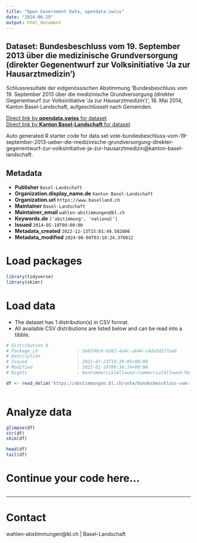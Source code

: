 ```yaml
---
title: "Open Government Data, opendata.swiss"
date: "2024-06-29"
output: html_document
---
```


## Dataset: Bundesbeschluss vom 19. September 2013 über die medizinische Grundversorgung (direkter Gegenentwurf zur Volksinitiative 'Ja zur Hausarztmedizin')

Schlussresultate der eidgenössischen Abstimmung 'Bundesbeschluss vom 19. September 2013 über die medizinische Grundversorgung (direkter Gegenentwurf zur Volksinitiative 'Ja zur Hausarztmedizin')', 18. Mai 2014, Kanton Basel-Landschaft, aufgeschlüsselt nach Gemeinden.

[Direct link by **opendata.swiss** for dataset](https://opendata.swiss/de/dataset/bundesbeschluss-vom-19-september-2013-uber-die-medizinische-grundversorgung-direkter-gegenentwu1)<br>
[Direct link by **Kanton Basel-Landschaft** for dataset](https://abstimmungen.bl.ch/vote/bundesbeschluss-vom-19-september-2013-ueber-die-medizinische-grundversorgung-direkter-gegenentwurf-zur-volksinitiative-ja-zur-hausarztmedizin/data)

Auto generated R starter code for data set vote-bundesbeschluss-vom-19-september-2013-ueber-die-medizinische-grundversorgung-direkter-gegenentwurf-zur-volksinitiative-ja-zur-hausarztmedizin@kanton-basel-landschaft.

## Metadata

- **Publisher** `Basel-Landschaft`
- **Organization.display_name.de** `Kanton Basel-Landschaft`
- **Organization.url** `https://www.baselland.ch`
- **Maintainer** `Basel-Landschaft`
- **Maintainer_email** `wahlen-abstimmungen@bl.ch`
- **Keywords.de** `['abstimmung', 'national']`
- **Issued** `2014-05-18T00:00:00`
- **Metadata_created** `2022-12-13T15:01:49.502806`
- **Metadata_modified** `2024-06-04T03:18:24.376012`


# Load packages

```r

library(tidyverse)
library(skimr)

```

# Load data

-   The dataset has 1 distribution(s) in CSV format.
-   All available CSV distributions are listed below and can be read into a tibble.

```r

# Distribution 0
# Package_id               : 3e67d0c6-b262-4a4c-ab44-c4da3d277aa0
# Description              : 
# Issued                   : 2021-07-23T18:39:05+00:00
# Modified                 : 2022-01-19T06:36:14+00:00
# Rights                   : NonCommercialAllowed-CommercialAllowed-ReferenceRequired

df <- read_delim('https://abstimmungen.bl.ch/vote/bundesbeschluss-vom-19-september-2013-ueber-die-medizinische-grundversorgung-direkter-gegenentwurf-zur-volksinitiative-ja-zur-hausarztmedizin/data-csv')



```

# Analyze data

```r

glimpse(df)
str(df)
skim(df)

head(df)
tail(df)

```

# Continue your code here...

```r

```

------------------------------------------------------------------------

# Contact

wahlen-abstimmungen@bl.ch | Basel-Landschaft
